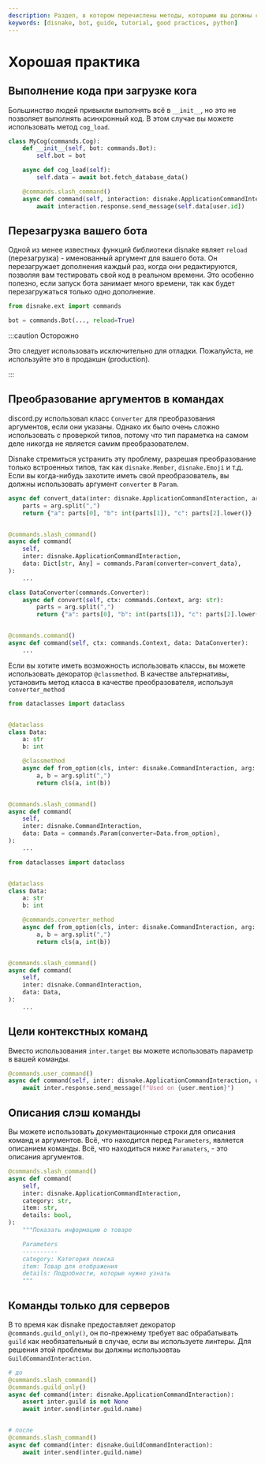```yaml
---
description: Раздел, в котором перечислены методы, которыми вы должны следовать при создании своего Discord бота.
keywords: [disnake, bot, guide, tutorial, good practices, python]
---
```


# Хорошая практика

## Выполнение кода при загрузке кога

Большинство людей привыкли выполнять всё в `__init__`, но это не позволяет выполнять асинхронный код. В этом случае вы
можете использовать метод `cog_load`.

```python {5,6}
class MyCog(commands.Cog):
    def __init__(self, bot: commands.Bot):
        self.bot = bot

    async def cog_load(self):
        self.data = await bot.fetch_database_data()

    @commands.slash_command()
    async def command(self, interaction: disnake.ApplicationCommandInteraction, user: disnake.User):
        await interaction.response.send_message(self.data[user.id])
```

## Перезагрузка вашего бота

Одной из менее известных функций библиотеки disnake являет `reload` (перезагрузка) - именованный аргумент для вашего
бота. Он перезагружает дополнения каждый раз, когда они редактируются, позволяя вам тестировать свой код в реальном
времени. Это особенно полезно, если запуск бота занимает много времени, так как будет перезагружаться только одно
дополнение.

```python {3}
from disnake.ext import commands

bot = commands.Bot(..., reload=True)
```

:::caution Осторожно

Это следует использовать исключительно для отладки. Пожалуйста, не используйте это в продакшн (production).

:::

## Преобразование аргументов в командах

discord.py использовал класс `Converter` для преобразования аргументов, если они указаны. Однако их было очень сложно
использовать с проверкой типов, потому что тип параметка на самом деле никогда не является самим преобразователем.

Disnake стремиться устранить эту проблему, разрешая преобразование только встроенных типов, так как `disnake.Member`,
`disnake.Emoji` и т.д. Если вы когда-нибудь захотите иметь свой преобразователь, вы должны использовать аргумент
`converter` в `Param`.

<Tabs>
<TabItem value="disnake" label="disnake">

```python {10}
async def convert_data(inter: disnake.ApplicationCommandInteraction, arg: str):
    parts = arg.split(",")
    return {"a": parts[0], "b": int(parts[1]), "c": parts[2].lower()}


@commands.slash_command()
async def command(
    self,
    inter: disnake.ApplicationCommandInteraction,
    data: Dict[str, Any] = commands.Param(converter=convert_data),
):
    ...
```

</TabItem>
<TabItem value="discord.py" label="discord.py">

```python
class DataConverter(commands.Converter):
    async def convert(self, ctx: commands.Context, arg: str):
        parts = arg.split(",")
        return {"a": parts[0], "b": int(parts[1]), "c": parts[2].lower()}


@commands.command()
async def command(self, ctx: commands.Context, data: DataConverter):
    ...
```

</TabItem>
</Tabs>

Если вы хотите иметь возможность использовать классы, вы можете использовать декоратор `@classmethod`. В качестве
альтернативы, установить метод класса в качестве преобразователя, используя `converter_method`

<Tabs>
<TabItem value="classmethod" label="classmethod converter">

```python {9-12,19}
from dataclasses import dataclass


@dataclass
class Data:
    a: str
    b: int

    @classmethod
    async def from_option(cls, inter: disnake.CommandInteraction, arg: str):
        a, b = arg.split(",")
        return cls(a, int(b))


@commands.slash_command()
async def command(
    self,
    inter: disnake.CommandInteraction,
    data: Data = commands.Param(converter=Data.from_option),
):
    ...
```

</TabItem>
<TabItem value="converter" label="converter method">

```python {9-12,19}
from dataclasses import dataclass


@dataclass
class Data:
    a: str
    b: int

    @commands.converter_method
    async def from_option(cls, inter: disnake.CommandInteraction, arg: str):
        a, b = arg.split(",")
        return cls(a, int(b))


@commands.slash_command()
async def command(
    self,
    inter: disnake.CommandInteraction,
    data: Data,
):
    ...
```

</TabItem>
</Tabs>

## Цели контекстных команд

Вместо использования `inter.target` вы можете использовать параметр в вашей команды.

```python
@commands.user_command()
async def command(self, inter: disnake.ApplicationCommandInteraction, user: disnake.User):
    await inter.response.send_message(f"Used on {user.mention}")
```

## Описания слэш команды

Вы можете использовать документационные строки для описания команд и аргументов. Всё, что находится перед
`Parameters`, является описанием команды. Всё, что находиться ниже `Paramaters`, - это описания аргументов.

```python
@commands.slash_command()
async def command(
    self,
    inter: disnake.ApplicationCommandInteraction,
    category: str,
    item: str,
    details: bool,
):
    """Показать информацию о товаре

    Parameters
    ----------
    category: Категория поиска
    item: Товар для отображения
    details: Подробности, которые нужно узнать
    """
```

## Команды только для серверов

В то время как disnake предоставляет декоратор `@commands.guild_only()`, он по-прежнему требует вас обрабатывать
`guild` как необязательный в случае, если вы используете линтеры. Для решения этой проблемы вы должны использовтаь
`GuildCommandInteraction`.

```python
# до
@commands.slash_command()
@commands.guild_only()
async def command(inter: disnake.ApplicationCommandInteraction):
    assert inter.guild is not None
    await inter.send(inter.guild.name)


# после
@commands.slash_command()
async def command(inter: disnake.GuildCommandInteraction):
    await inter.send(inter.guild.name)
```
